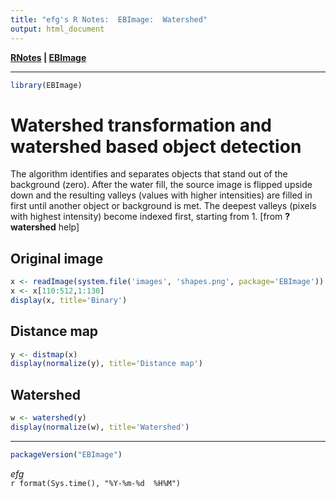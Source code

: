 ```yaml
---
title: "efg's R Notes:  EBImage:  Watershed"
output: html_document
---
```


**[RNotes](../../index.html) | [EBImage](index.html)** 

*****

```r
library(EBImage)
```

# Watershed transformation and watershed based object detection

The algorithm identifies and separates objects that stand out of the background (zero). After the water fill, the source image is flipped upside down and the resulting valleys (values with higher intensities) are filled in first until another object or background is met. The deepest valleys (pixels with highest intensity) become indexed first, starting from 1. [from **?watershed** help]

## Original image

```r
x <- readImage(system.file('images', 'shapes.png', package='EBImage'))
x <- x[110:512,1:130]
display(x, title='Binary')
```

## Distance map
```r
y <- distmap(x)
display(normalize(y), title='Distance map')
```

## Watershed
```r
w <- watershed(y)
display(normalize(w), title='Watershed')
```

*****

```r
packageVersion("EBImage")
```

*efg*  
`r format(Sys.time(), "%Y-%m-%d  %H%M")`  
